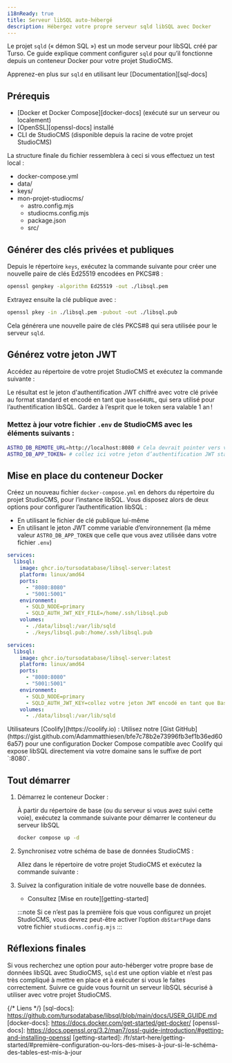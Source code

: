 ```yaml
---
i18nReady: true
title: Serveur libSQL auto-hébergé
description: Hébergez votre propre serveur sqld libSQL avec Docker
---
```



Le projet `sqld` (« démon SQL ») est un mode serveur pour libSQL créé par Turso. Ce guide explique comment configurer `sqld` pour qu’il fonctionne depuis un conteneur Docker pour votre projet StudioCMS.

<ReadMore>Apprenez-en plus sur `sqld` en utilisant leur [Documentation][sql-docs]</ReadMore>

## Prérequis

- [Docker et Docker Compose][docker-docs] (exécuté sur un serveur ou localement)
- [OpenSSL][openssl-docs] installé
- CLI de StudioCMS (disponible depuis la racine de votre projet StudioCMS)

La structure finale du fichier ressemblera à ceci si vous effectuez un test local :

<FileTree>

- docker-compose.yml
- data/
- keys/
- mon-projet-studiocms/
  - astro.config.mjs
  - studiocms.config.mjs
  - package.json
  - src/

</FileTree>

## Générer des clés privées et publiques

Depuis le répertoire `keys`, exécutez la commande suivante pour créer une nouvelle paire de clés Ed25519 encodées en PKCS#8 :
```bash  
openssl genpkey -algorithm Ed25519 -out ./libsql.pem  
```  
  
Extrayez ensuite la clé publique avec :

```bash
openssl pkey -in ./libsql.pem -pubout -out ./libsql.pub
```

Cela générera une nouvelle paire de clés PKCS#8 qui sera utilisée pour le serveur `sqld`.

## Générez votre jeton JWT

Accédez au répertoire de votre projet StudioCMS et exécutez la commande suivante :

<PackageManagers pkg='studiocms' type='run' args='crypto gen-jwt -e 31556926 "../keys/libsql.pem"' />

Le résultat est le jeton d'authentification JWT chiffré avec votre clé privée au format standard et encodé en tant que `base64URL`, qui sera utilisé pour l’authentification libSQL. Gardez à l’esprit que le token sera valable 1 an !

### Mettez à jour votre fichier `.env` de StudioCMS avec les éléments suivants :

```sh
ASTRO_DB_REMOTE_URL=http://localhost:8080 # Cela devrait pointer vers votre serveur Docker/système local
ASTRO_DB_APP_TOKEN= # collez ici votre jeton d’authentification JWT standard
```

## Mise en place du conteneur Docker

Créez un nouveau fichier `docker-compose.yml` en dehors du répertoire du projet StudioCMS, pour l’instance libSQL. Vous disposez alors de deux options pour configurer l’authentification libSQL :

- En utilisant le fichier de clé publique lui-même
- En utilisant le jeton JWT comme variable d’environnement (la même valeur `ASTRO_DB_APP_TOKEN` que celle que vous avez utilisée dans votre fichier `.env`)

<Tabs>

<TabItem label="Fichier de clé publique">

```yml
services:
  libsql:
    image: ghcr.io/tursodatabase/libsql-server:latest
    platform: linux/amd64
    ports:
      - "8080:8080"
      - "5001:5001"
    environment:
      - SQLD_NODE=primary
      - SQLD_AUTH_JWT_KEY_FILE=/home/.ssh/libsql.pub
    volumes:
      - ./data/libsql:/var/lib/sqld
      - ./keys/libsql.pub:/home/.ssh/libsql.pub
```

</TabItem>

<TabItem label="Jeton JWT">

```yml
services:
  libsql:
    image: ghcr.io/tursodatabase/libsql-server:latest
    platform: linux/amd64
    ports:
      - "8080:8080"
      - "5001:5001"
    environment:
      - SQLD_NODE=primary
      - SQLD_AUTH_JWT_KEY=collez votre jeton JWT encodé en tant que Base64URL ici
    volumes:
      - ./data/libsql:/var/lib/sqld
```

</TabItem>

</Tabs>

<Aside type="note" title="Déploiement sur Coolify ?">
Utilisateurs [Coolify](https://coolify.io) : Utilisez notre [Gist GitHub](https://gist.github.com/Adammatthiesen/bfe7c78b2e73996fb3ef1b36ed606a57) pour une configuration Docker Compose compatible avec Coolify qui expose libSQL directement via votre domaine sans le suffixe de port `:8080`.
</Aside>

## Tout démarrer

<Steps>

1. Démarrez le conteneur Docker :

   À partir du répertoire de base (ou du serveur si vous avez suivi cette voie), exécutez la commande suivante pour démarrer le conteneur du serveur libSQL

   ```sh
   docker compose up -d
   ```

2. Synchronisez votre schéma de base de données StudioCMS :

   Allez dans le répertoire de votre projet StudioCMS et exécutez la commande suivante :

   <PackageManagers type="exec" args="astro db push --remote" />

3. Suivez la configuration initiale de votre nouvelle base de données.

   - Consultez [Mise en route][getting-started]
   
   :::note
   Si ce n’est pas la première fois que vous configurez un projet StudioCMS, vous devrez peut-être activer l’option `dbStartPage` dans votre fichier `studiocms.config.mjs`
   :::

</Steps>

## Réflexions finales

Si vous recherchez une option pour auto-héberger votre propre base de données libSQL avec StudioCMS, `sqld` est une option viable et n’est pas très compliqué à mettre en place et à exécuter si vous le faites correctement. Suivre ce guide vous fournit un serveur libSQL sécurisé à utiliser avec votre projet StudioCMS.

{/* Liens */}
[sql-docs]: https://github.com/tursodatabase/libsql/blob/main/docs/USER_GUIDE.md
[docker-docs]: https://docs.docker.com/get-started/get-docker/
[openssl-docs]: https://docs.openssl.org/3.2/man7/ossl-guide-introduction/#getting-and-installing-openssl
[getting-started]: /fr/start-here/getting-started/#première-configuration-ou-lors-des-mises-à-jour-si-le-schéma-des-tables-est-mis-à-jour

